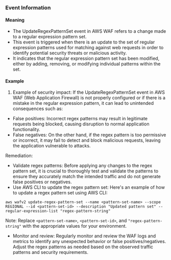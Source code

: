 
### Event Information

#### Meaning

- The UpdateRegexPatternSet event in AWS WAF refers to a change made to a regular expression pattern set. 
- This event is triggered when there is an update to the set of regular expression patterns used for matching against web requests in order to identify potential security threats or malicious activity. 
- It indicates that the regular expression pattern set has been modified, either by adding, removing, or modifying individual patterns within the set.

#### Example

1. Example of security impact: If the UpdateRegexPatternSet event in AWS WAF (Web Application Firewall) is not properly configured or if there is a mistake in the regular expression pattern, it can lead to unintended consequences such as:

- False positives: Incorrect regex patterns may result in legitimate requests being blocked, causing disruption to normal application functionality.
- False negatives: On the other hand, if the regex pattern is too permissive or incorrect, it may fail to detect and block malicious requests, leaving the application vulnerable to attacks.

Remediation:
- Validate regex patterns: Before applying any changes to the regex pattern set, it is crucial to thoroughly test and validate the patterns to ensure they accurately match the intended traffic and do not generate false positives or negatives.
- Use AWS CLI to update the regex pattern set: Here's an example of how to update a regex pattern set using AWS CLI:

```
aws wafv2 update-regex-pattern-set --name <pattern-set-name> --scope REGIONAL --id <pattern-set-id> --description "Updated pattern set" --regular-expression-list "regex-pattern-string"
```

Note: Replace `<pattern-set-name>`, `<pattern-set-id>`, and `"regex-pattern-string"` with the appropriate values for your environment.

- Monitor and review: Regularly monitor and review the WAF logs and metrics to identify any unexpected behavior or false positives/negatives. Adjust the regex patterns as needed based on the observed traffic patterns and security requirements.

